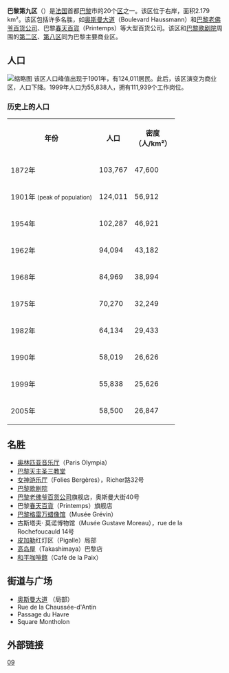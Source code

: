 {{unreferenced|time=2009-3-23}}
{{Infobox settlement
| name                    = 巴黎第九区
| other_name              = {{lang-fr|9<sup>e</sup> arrondissement de Paris}}
| settlement_type         = [[巴黎区份|巴黎区份]]
| image_skyline           = Blv-haussmann-lafayette.jpg
| image_caption           = [[奥斯曼大道|奥斯曼大道]]
| image_map               = Paris 9e arr jms.gif
| map_caption             = 该区在[[巴黎|巴黎]]的位置
| latd =  | latm =  | lats =  | latNS = 
| longd =  | longm =  | longs =  | longEW = 
| coordinates_region      = FR
| subdivision_type        = 国家
| subdivision_name        = [[法国|法国]]
| subdivision_type1       = [[法国大区|大区]]
| subdivision_name1       = [[法蘭西島大區|法兰西岛]]
| subdivision_type2       = [[省_(法国)|省]]
| subdivision_name2       = [[巴黎|巴黎]]
| subdivision_type3       = 
| subdivision_name3       = 
| subdivision_type4       = 
| subdivision_name4       = 
| subdivision_type5       = [[市镇_(法国)|市镇]]
| subdivision_name5       = [[巴黎|巴黎]]
| leader_party            = 
| leader_title            = 
| leader_name             = 
| leader_title1           = 
| leader_name1            = 
| unit_pref               = 
| area_footnotes          = 
| area_total_km2          = 2.179
| elevation_m             = 
| elevation_max_m         = 
| elevation_min_m         = 
| population_footnotes    = 
| population_total        = 55838
| population_as_of        = 1999年3月8日普查
| population_est          = 
| pop_est_as_of           = 
| population_density_km2  = 
| population_demonym      = 
| postal_code_type        = 
| postal_code             = 
| area_code_type          = 
| area_code               = 
| blank_name_sec1         = 
| blank_info_sec1         = 
| footnotes               = 
}}
{{arrondissements}}

'''巴黎第九区'''（{{lang-fr|'''9<sup>e</sup> arrondissement de Paris'''}}）是[[法国|法国]]首都[[巴黎|巴黎]]市的20个[[巴黎区份|区]]之一。该区位于右岸，面积2.179 km²。该区包括许多名胜，如[[奥斯曼大道|奥斯曼大道]]（Boulevard Haussmann）和[[巴黎老佛爷百货公司|巴黎老佛爷百货公司]]、巴黎[[春天百貨|春天百貨]]（Printemps）等大型百货公司。该区和[[巴黎歌剧院|巴黎歌剧院]]周围的[[巴黎第二区|第二区]]、[[巴黎第八区|第八区]]同为巴黎主要商业区。

==人口==
[[File:Paris_9th.png|缩略图]]
该区人口峰值出现于1901年，有124,011居民。此后，该区演变为商业区，人口下降。1999年人口为55,838人，拥有111,939个工作岗位。

===历史上的人口===
<table class="wikitable">
<th>年份
<th>人口
<th>密度<br>（人/km²）
</tr>
<tr><td>1872年<td>103,767<td>47,600
<tr><td>1901年 <small>(peak of population)</small><td>124,011<td>56,912
<tr><td>1954年<td>102,287<td>46,921
<tr><td>1962年<td>94,094<td>43,182
<tr><td>1968年<td>84,969<td>38,994
<tr><td>1975年<td>70,270<td>32,249
<tr><td>1982年<td>64,134<td>29,433
<tr><td>1990年<td>58,019<td>26,626
<tr><td>1999年<td>55,838<td>25,626
<tr><td>2005年<td>58,500<td>26,847
</table>

==名胜==
* [[奥林匹亚音乐厅|奥林匹亚音乐厅]]（Paris Olympia）
* [[巴黎天主圣三教堂|巴黎天主圣三教堂]]
* [[女神游乐厅|女神游乐厅]]（Folies Bergères），Richer路32号 
* [[巴黎歌剧院|巴黎歌剧院]]
* [[巴黎老佛爷百货公司|巴黎老佛爷百货公司]]旗舰店，奥斯曼大街40号
* 巴黎[[春天百貨|春天百貨]]（Printemps）旗舰店
* [[巴黎格雷万蜡像馆|巴黎格雷万蜡像馆]]（Musée Grévin）
*古斯塔夫· 莫诺博物馆（Musée Gustave Moreau），rue de la Rochefoucauld 14号
* [[皮加勒区|皮加勒]]红灯区（Pigalle）局部
* [[高岛屋|高岛屋]]（Takashimaya）巴黎店
* [[和平咖啡館|和平咖啡館]]（Café de la Paix）

==街道与广场==
* [[奥斯曼大道|奥斯曼大道]] （局部）
* Rue de la Chaussée-d'Antin
* Passage du Havre
* Square Montholon

== 外部链接 ==
{{Wikivoyage|巴黎}}

{{巴黎}}
{{coord|48|52|41.81|N|2|20|13.08|E|region:FR_type:city|display=title}}

[[Category:巴黎区份|09]]